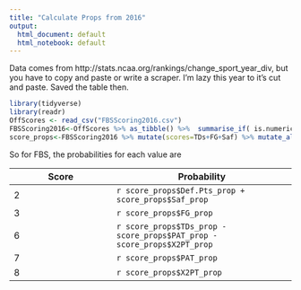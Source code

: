 ```yaml
---
title: "Calculate Props from 2016"
output:
  html_document: default
  html_notebook: default
---
```


Data comes from http://stats.ncaa.org/rankings/change_sport_year_div, but you have to copy and paste or write a scraper.  I'm lazy this year to it's cut and paste.  Saved the table then.

```r
library(tidyverse)
library(readr)
OffScores <- read_csv("FBSScoring2016.csv")
FBSScoring2016<-OffScores %>% as_tibble() %>%  summarise_if( is.numeric, sum)
score_props<-FBSScoring2016 %>% mutate(scores=TDs+FG+Saf) %>% mutate_all(funs(prop = ./scores)) %>% select(TDs_prop, PAT_prop, X2PT_prop,  Def.Pts_prop, FG_prop, Saf_prop)

```

So for FBS, the probabilities for each value are

| Score | Probability|
|-------|------------|
|   2   | `r score_props$Def.Pts_prop + score_props$Saf_prop` | 
|   3   | `r score_props$FG_prop`|
|   6   | `r score_props$TDs_prop - score_props$PAT_prop - score_props$X2PT_prop`|
|   7   | `r score_props$PAT_prop`|
|   8   | `r score_props$X2PT_prop` |
